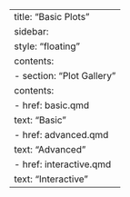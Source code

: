 ---
title: "Basic Plots"
sidebar:
  style: "floating"
  contents:
    - section: "Plot Gallery"
      contents:
        - href: basic.qmd
          text: "Basic"
        - href: advanced.qmd
          text: "Advanced"
        - href: interactive.qmd
          text: "Interactive"
---